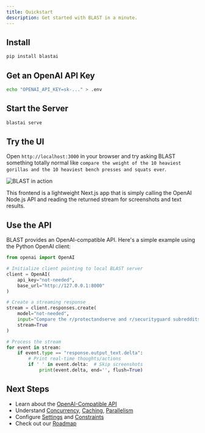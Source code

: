 ```yaml
---
title: Quickstart
description: Get started with BLAST in a minute.
---
```


## Install

```bash
pip install blastai
```

## Get an OpenAI API Key 

```bash
echo "OPENAI_API_KEY=sk-..." > .env
```

## Start the Server

```bash
blastai serve
```

## Try the UI

Open `http://localhost:3000` in your browser and try asking BLAST something totally normal like `compare the weight of the 10 heaviest gorillas and the 10 heaviest bench presses and squats ever`.

![BLAST in action](/assets/blast_ui_gif.gif)

This frontend is a lightweight Next.js app that is simply calling the OpenAI Node.js API and reading the returned stream for screenshots and text results.

## Use the API

BLAST provides an OpenAI-compatible API. Here's a simple example using the Python OpenAI client:

```python
from openai import OpenAI

# Initialize client pointing to local BLAST server
client = OpenAI(
    api_key="not-needed",
    base_url="http://127.0.0.1:8000"
)

# Create a streaming response
stream = client.responses.create(
    model="not-needed",
    input="Compare the r/protectandserve and r/securityguard subreddits",
    stream=True
)

# Process the stream
for event in stream:
    if event.type == "response.output_text.delta":
        # Print real-time thoughts/actions
        if ' ' in event.delta:  # Skip screenshots
            print(event.delta, end='', flush=True)
```

## Next Steps

- Learn about the [OpenAI-Compatible API](/guides/openai-compatible-api)
- Understand [Concurrency](/guides/concurrency), [Caching](/guides/caching), [Parallelism](/guides/parallelism)
- Configure [Settings](/guides/settings) and [Constraints](/guides/constraints)
- Check out our [Roadmap](/development/roadmap)